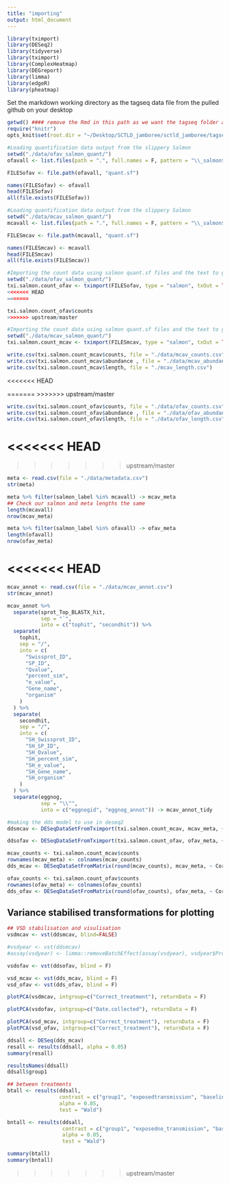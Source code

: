 ```yaml
---
title: "importing"
output: html_document
---
```


```r
library(tximport)
library(DESeq2)
library(tidyverse)
library(tximport)
library(ComplexHeatmap)
library(DEGreport)
library(limma)
library(edgeR)
library(pheatmap)
```

Set the markdown working directory as the tagseq data file from the pulled github on your desktop

```r
getwd() #### remove the Rmd in this path as we want the tagseq folder as the root directory, see below
require("knitr")
opts_knit$set(root.dir = "~/Desktop/SCTLD_jamboree/sctld_jamboree/tagseq/")
```

```r
#Loading quantification data output from the slippery Salmon
setwd("./data/ofav_salmon_quant/")
ofavall <- list.files(path = ".", full.names = F, pattern = "\\_salmon$")

FILESofav <- file.path(ofavall, "quant.sf")

names(FILESofav) <- ofavall
head(FILESofav)
all(file.exists(FILESofav))
```

```r
#Loading quantification data output from the slippery Salmon
setwd("./data/mcav_salmon_quant/")
mcavall <- list.files(path = ".", full.names = F, pattern = "\\_salmon$")

FILESmcav <- file.path(mcavall, "quant.sf")

names(FILESmcav) <- mcavall
head(FILESmcav)
all(file.exists(FILESmcav))
```

```r
#Importing the count data using salmon quant.sf files and the text to gene file
setwd("./data/ofav_salmon_quant/")
txi.salmon.count_ofav <- tximport(FILESofav, type = "salmon", txOut = TRUE )
<<<<<<< HEAD
=======

txi.salmon.count_ofav$counts
>>>>>>> upstream/master
```

```r
#Importing the count data using salmon quant.sf files and the text to gene file
setwd("./data/mcav_salmon_quant/")
txi.salmon.count_mcav <- tximport(FILESmcav, type = "salmon", txOut = TRUE )
```

```r
write.csv(txi.salmon.count_mcav$counts, file = "./data/mcav_counts.csv")
write.csv(txi.salmon.count_mcav$abundance , file = "./data/mcav_abundance.csv")
write.csv(txi.salmon.count_mcav$length, file = "./mcav_length.csv")
```

<<<<<<< HEAD

=======
>>>>>>> upstream/master
```r
write.csv(txi.salmon.count_ofav$counts, file = "./data/ofav_counts.csv")
write.csv(txi.salmon.count_ofav$abundance , file = "./data/ofav_abundance.csv")
write.csv(txi.salmon.count_ofav$length, file = "./data/ofav_length.csv")
```

<<<<<<< HEAD
=======


>>>>>>> upstream/master
```r
meta <- read.csv(file = "./data/metadata.csv")
str(meta)
```


```r
meta %>% filter(salmon_label %in% mcavall) -> mcav_meta
## Check our salmon and meta lengths the same
length(mcavall)
nrow(mcav_meta)
```

```r
meta %>% filter(salmon_label %in% ofavall) -> ofav_meta
length(ofavall)
nrow(ofav_meta)
```
<<<<<<< HEAD
=======

```r
mcav_annot <- read.csv(file = "./data/mcav_annot.csv")
str(mcav_annot)
```

```r
mcav_annot %>%
  separate(sprot_Top_BLASTX_hit,
           sep = "`",
           into = c("tophit", "secondhit")) %>%
  separate(
    tophit,
    sep = "/",
    into = c(
      "Swissprot_ID",
      "SP_ID",
      "Qvalue",
      "percent_sim",
      "e_value",
      "Gene_name",
      "organism"
    )
  ) %>%
  separate(
    secondhit,
    sep = "/",
    into = c(
      "SH_Swissprot_ID",
      "SH_SP_ID",
      "SH_Qvalue",
      "SH_percent_sim",
      "SH_e_value",
      "SH_Gene_name",
      "SH_organism"
    )
  ) %>%
  separate(eggnog,
           sep = "\\^",
           into = c("eggnogid", "eggnog_annot")) -> mcav_annot_tidy
```

```r
#making the dds model to use in deseq2
ddsmcav <- DESeqDataSetFromTximport(txi.salmon.count_mcav, mcav_meta, ~ Correct_treatment)

ddsofav <- DESeqDataSetFromTximport(txi.salmon.count_ofav, ofav_meta, ~ Correct_treatment) 
```

```r
mcav_counts <- txi.salmon.count_mcav$counts
rownames(mcav_meta) <- colnames(mcav_counts)
dds_mcav <- DESeqDataSetFromMatrix(round(mcav_counts), mcav_meta, ~ Correct_treatment)

ofav_counts <- txi.salmon.count_ofav$counts
rownames(ofav_meta) <- colnames(ofav_counts)
dds_ofav <- DESeqDataSetFromMatrix(round(ofav_counts), ofav_meta, ~ Correct_treatment)
```

## Variance stabilised transformations for plotting

```r
## VSD stabilisation and visulisation
vsdmcav <- vst(ddsmcav, blind=FALSE)

#vsdyear <- vst(ddsmcav)
#assay(vsdyear) <- limma::removeBatchEffect(assay(vsdyear), vsdyear$Project)

vsdofav <- vst(ddsofav, blind = F)

vsd_mcav <- vst(dds_mcav, blind = F)
vsd_ofav <- vst(dds_ofav, blind = F)
```

```r
plotPCA(vsdmcav, intgroup=c("Correct_treatment"), returnData = F)

plotPCA(vsdofav, intgroup=c("Date.collected"), returnData = F)

plotPCA(vsd_mcav, intgroup=c("Correct_treatment"), returnData = F)
plotPCA(vsd_ofav, intgroup=c("Correct_treatment"), returnData = F)
```

```r
ddsall <- DESeq(dds_mcav)
resall <- results(ddsall, alpha = 0.05)
summary(resall)

resultsNames(ddsall)
ddsall$group1

## between treatments
btall <- results(ddsall, 
                 contrast = c("group1", "exposedtransmission", "baselinebaseline"), 
                 alpha = 0.05, 
                 test = "Wald")

bntall <- results(ddsall, 
                  contrast = c("group1", "exposedno_transmission", "baselinebaseline"), 
                  alpha = 0.05, 
                  test = "Wald")

summary(btall)
summary(bntall)
```


>>>>>>> upstream/master
